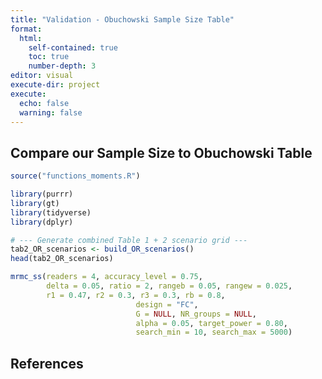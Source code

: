 ```yaml
---
title: "Validation - Obuchowski Sample Size Table"
format:   
  html:
    self-contained: true
    toc: true
    number-depth: 3
editor: visual
execute-dir: project
execute:
  echo: false
  warning: false
---
```


## Compare our Sample Size to Obuchowski Table

```r

source("functions_moments.R")

library(purrr)
library(gt)
library(tidyverse)
library(dplyr)

```

```r

# --- Generate combined Table 1 + 2 scenario grid ---
tab2_OR_scenarios <- build_OR_scenarios()
head(tab2_OR_scenarios)

```

```r

mrmc_ss(readers = 4, accuracy_level = 0.75, 
        delta = 0.05, ratio = 2, rangeb = 0.05, rangew = 0.025, 
        r1 = 0.47, r2 = 0.3, r3 = 0.3, rb = 0.8, 
                            design = "FC",
                            G = NULL, NR_groups = NULL,
                            alpha = 0.05, target_power = 0.80,
                            search_min = 10, search_max = 5000)


```

## References
